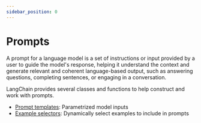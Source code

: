 ```yaml
---
sidebar_position: 0
---
```

# Prompts

A prompt for a language model is a set of instructions or input provided by a user to
guide the model's response, helping it understand the context and generate relevant
and coherent language-based output, such as answering questions, completing sentences,
or engaging in a conversation.

LangChain provides several classes and functions to help construct and work with prompts.

- [Prompt templates](/docs/modules/model_io/prompts/prompt_templates/): Parametrized model inputs
- [Example selectors](/docs/modules/model_io/prompts/example_selectors/): Dynamically select examples to include in prompts